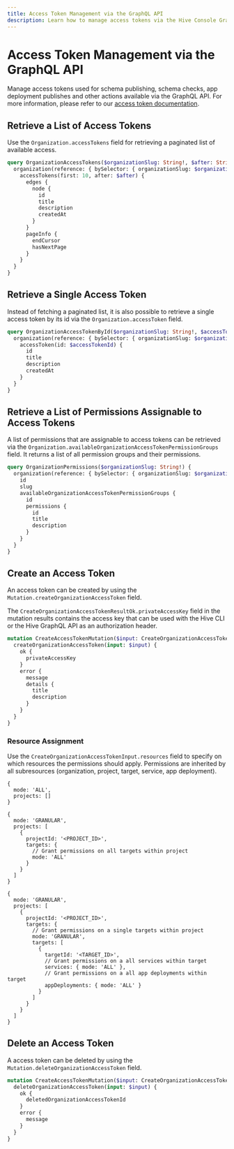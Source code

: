 ```yaml
---
title: Access Token Management via the GraphQL API
description: Learn how to manage access tokens via the Hive Console GraphQL API.
---
```


# Access Token Management via the GraphQL API

Manage access tokens used for schema publishing, schema checks, app deployment publishes and other
actions available via the GraphQL API. For more information, please refer to our
[access token documentation](/docs/management/access-tokens).

## Retrieve a List of Access Tokens

Use the `Organization.accessTokens` field for retrieving a paginated list of available access.

```graphql filename="Example: Paginated list of access tokens"
query OrganizationAccessTokens($organizationSlug: String!, $after: String) {
  organization(reference: { bySelector: { organizationSlug: $organizationSlug } }) {
    accessTokens(first: 10, after: $after) {
      edges {
        node {
          id
          title
          description
          createdAt
        }
      }
      pageInfo {
        endCursor
        hasNextPage
      }
    }
  }
}
```

## Retrieve a Single Access Token

Instead of fetching a paginated list, it is also possible to retrieve a single access token by its
id via the `Organization.accessToken` field.

```graphql filename="Example: Retrieve access token by id"
query OrganizationAccessTokenById($organizationSlug: String!, $accessTokenId: ID!) {
  organization(reference: { bySelector: { organizationSlug: $organizationSlug } }) {
    accessToken(id: $accessTokenId) {
      id
      title
      description
      createdAt
    }
  }
}
```

## Retrieve a List of Permissions Assignable to Access Tokens

A list of permissions that are assignable to access tokens can be retrieved via the
`Organization.availableOrganizationAccessTokenPermissionGroups` field. It returns a list of all
permission groups and their permissions.

```graphql filename="Example: Retrieve permissions by group"
query OrganizationPermissions($organizationSlug: String!) {
  organization(reference: { bySelector: { organizationSlug: $organizationSlug } }) {
    id
    slug
    availableOrganizationAccessTokenPermissionGroups {
      id
      permissions {
        id
        title
        description
      }
    }
  }
}
```

## Create an Access Token

An access token can be created by using the `Mutation.createOrganizationAccessToken` field.

The `CreateOrganizationAccessTokenResultOk.privateAccessKey` field in the mutation results contains
the access key that can be used with the Hive CLI or the Hive GraphQL API as an authorization
header.

```graphql filename="Example: Create an Access Token"
mutation CreateAccessTokenMutation($input: CreateOrganizationAccessTokenInput!) {
  createOrganizationAccessToken(input: $input) {
    ok {
      privateAccessKey
    }
    error {
      message
      details {
        title
        description
      }
    }
  }
}
```

### Resource Assignment

Use the `CreateOrganizationAccessTokenInput.resources` field to specify on which resources the
permissions should apply. Permissions are inherited by all subresources (organization, project,
target, service, app deployment).

```json5 filename="Example: Grant permissions on all resources"
{
  mode: 'ALL',
  projects: []
}
```

```json5 filename="Example: Grant permissions on specific project"
{
  mode: 'GRANULAR',
  projects: [
    {
      projectId: '<PROJECT_ID>',
      targets: {
        // Grant permissions on all targets within project
        mode: 'ALL'
      }
    }
  ]
}
```

```json5 filename="Example: Grant permissions on specific target"
{
  mode: 'GRANULAR',
  projects: [
    {
      projectId: '<PROJECT_ID>',
      targets: {
        // Grant permissions on a single targets within project
        mode: 'GRANULAR',
        targets: [
          {
            targetId: '<TARGET_ID>',
            // Grant permissions on a all services within target
            services: { mode: 'ALL' },
            // Grant permissions on a all app deployments within target
            appDeployments: { mode: 'ALL' }
          }
        ]
      }
    }
  ]
}
```

## Delete an Access Token

A access token can be deleted by using the `Mutation.deleteOrganizationAccessToken` field.

```graphql filename="Example: Create an Access Token"
mutation CreateAccessTokenMutation($input: CreateOrganizationAccessTokenInput!) {
  deleteOrganizationAccessToken(input: $input) {
    ok {
      deletedOrganizationAccessTokenId
    }
    error {
      message
    }
  }
}
```
